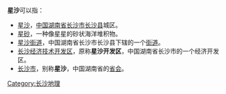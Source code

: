 '''星沙'''可以指：

* [[星沙|星沙]]，[[中国|中国]][[湖南省|湖南省]][[长沙市|长沙市]][[长沙县|长沙县]]城区。
* [[星砂|星砂]]，一种像星星的砂状海洋堆积物。
* [[星沙街道|星沙街道]]，中国湖南省长沙市长沙县下辖的一个[[街道_(行政区划)|街道]]。
* [[长沙经济技术开发区|长沙经济技术开发区]]，原称'''星沙开发区'''，中国湖南省长沙市的一个经济开发区。
* [[长沙市|长沙市]]，别称'''星沙'''，中国湖南省的[[首府|省会]]。

{{Disambig|CAT=二字地名消歧义}}

[[Category:长沙地理|Category:长沙地理]]